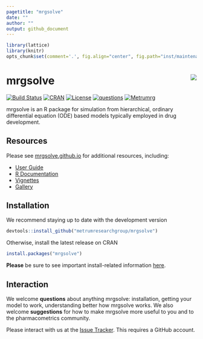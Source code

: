 ```yaml
---
pagetitle: "mrgsolve"
date: ""
author: ""
output: github_document
---
```



```r
library(lattice)
library(knitr)
opts_chunk$set(comment='.', fig.align="center", fig.path="inst/maintenance/img/README-")
```

# mrgsolve <img align="right" src = "inst/maintenance/img/mrgsolve_sticker_812418_1.png">

[![Build Status](https://travis-ci.org/metrumresearchgroup/mrgsolve.svg?branch=master)](https://travis-ci.org/metrumresearchgroup/mrgsolve)
[![CRAN](http://www.r-pkg.org/badges/version/mrgsolve)](https://cran.r-project.org/package=mrgsolve)
[![License](http://img.shields.io/badge/license-GPL%20%28%3E=%202%29-brightgreen.svg?style=flat)](http://www.gnu.org/licenses/gpl-2.0.html)
[![questions](https://img.shields.io/badge/ask_for-Help-brightgreen.svg)](https://github.com/metrumresearchgroup/mrgsolve/issues)
[![Metrumrg](https://img.shields.io/badge/contact-MetrumRG-brightgreen.svg)](http://metrumrg.com)



mrgsolve is an R package for simulation from hierarchical, ordinary differential
equation (ODE) based models typically employed in drug development.


## Resources
Please see [mrgsolve.github.io](https://mrgsolve.github.io) for additional
resources, including:

- [User Guide](https://mrgsolve.github.io/user_guide)
- [R Documentation](https://mrgsolve.github.io/docs)
- [Vignettes](https://mrgsolve.github.io/vignettes) 
- [Gallery](https://github.com/mrgsolve/gallery) 


## Installation

We recommend staying up to date with the development version
```r
devtools::install_github("metrumresearchgroup/mrgsolve")
```

Otherwise, install the latest release on CRAN
```r
install.packages("mrgsolve")
```

__Please__ be sure to see important install-related information 
[here](https://github.com/metrumresearchgroup/mrgsolve/wiki/mrgsolve-Installation).

## Interaction

We welcome __questions__ about anything mrgsolve: installation, getting your 
model to work, understanding better how mrgsolve works. We also welcome __suggestions__ 
for how to make mrgsolve more useful to you and to the pharmacometrics community. 

Please interact with us at the [Issue Tracker](https://github.com/metrumresearchgroup/mrgsolve/issues). 
This requires a GitHub account. 






